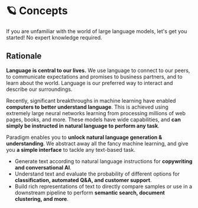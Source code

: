 ---
---


# 🪐 Concepts

If you are unfamiliar with the world of large language models, let's get you started! No expert knowledge required.

## Rationale

**Language is central to our lives.** We use language to connect to our peers, to communicate expectations and promises to
business partners, and to learn about the world. Language is our preferred way to interact and describe our surroundings.

Recently, significant breakthroughs in machine learning have enabled **computers to better understand language**. This is
achieved using extremely large neural networks learning from processing millions of web pages, books, and more.
These models have wide capabilities, and **can simply be instructed in natural language to perform any task**.

Paradigm enables you to **unlock natural language generation & understanding**.
We abstract away all the fancy machine learning, and give you **a simple interface** to tackle any text-based task.

- Generate text according to natural language instructions for **copywriting and conversational AI**.
- Understand text and evaluate the probability of different options for **classification, automated Q&A, and customer support**.
- Build rich representations of text to directly compare samples or use in a downstream pipeline to perform **semantic search, document clustering, and more**.
